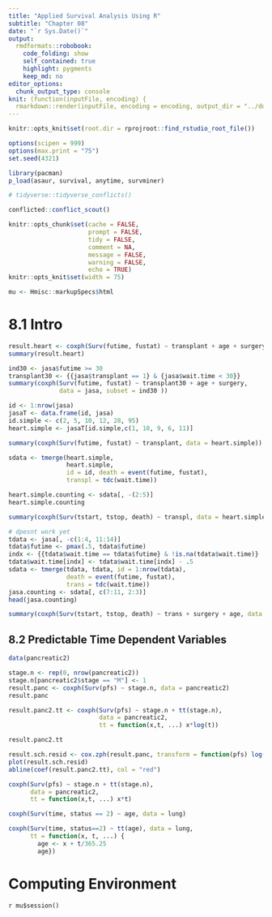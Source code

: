 ```yaml
---
title: "Applied Survival Analysis Using R"
subtitle: "Chapter 08"
date: "`r Sys.Date()`"
output:
  rmdformats::robobook:
    code_folding: show
    self_contained: true
    highlight: pygments
    keep_md: no
editor_options: 
  chunk_output_type: console
knit: (function(inputFile, encoding) {
  rmarkdown::render(inputFile, encoding = encoding, output_dir = "../docs") })
---
```


```r
knitr::opts_knit$set(root.dir = rprojroot::find_rstudio_root_file())

options(scipen = 999)
options(max.print = "75")
set.seed(4321)

library(pacman)
p_load(asaur, survival, anytime, survminer)
```

```r
# tidyverse::tidyverse_conflicts()

conflicted::conflict_scout()
```

```r
knitr::opts_chunk$set(cache = FALSE,
                      prompt = FALSE,
                      tidy = FALSE,
                      comment = NA,
                      message = FALSE,
                      warning = FALSE,
                      echo = TRUE)
knitr::opts_knit$set(width = 75)

mu <- Hmisc::markupSpecs$html
```

<!-- ----------------------------------------------------- -->

# 8.1 Intro

```r
result.heart <- coxph(Surv(futime, fustat) ~ transplant + age + surgery, data = jasa)
summary(result.heart)
```

```r
ind30 <- jasa$futime >= 30
transplant30 <- {{jasa$transplant == 1} & {jasa$wait.time < 30}}
summary(coxph(Surv(futime, fustat) ~ transplant30 + age + surgery, 
              data = jasa, subset = ind30 ))
```

```r
id <- 1:nrow(jasa)
jasaT <- data.frame(id, jasa)
id.simple <- c(2, 5, 10, 12, 28, 95)
heart.simple <- jasaT[id.simple,c(1, 10, 9, 6, 11)]

summary(coxph(Surv(futime, fustat) ~ transplant, data = heart.simple))

sdata <- tmerge(heart.simple, 
                heart.simple, 
                id = id, death = event(futime, fustat),
                transpl = tdc(wait.time))

heart.simple.counting <- sdata[, -(2:5)] 
heart.simple.counting

summary(coxph(Surv(tstart, tstop, death) ~ transpl, data = heart.simple.counting))
```


```r
# dpesnt work yet
tdata <- jasa[, -c(1:4, 11:14)]
tdata$futime <- pmax(.5, tdata$futime)
indx <- {{tdata$wait.time == tdata$futime} & !is.na(tdata$wait.time)}
tdata$wait.time[indx] <- tdata$wait.time[indx] - .5
sdata <- tmerge(tdata, tdata, id = 1:nrow(tdata),
                death = event(futime, fustat), 
                trans = tdc(wait.time))
jasa.counting <- sdata[, c(7:11, 2:3)]
head(jasa.counting)

summary(coxph(Surv(tstart, tstop, death) ~ trans + surgery + age, data = jasa.counting))
```

## 8.2 Predictable Time Dependent Variables

```r
data(pancreatic2)

stage.n <- rep(0, nrow(pancreatic2))
stage.n[pancreatic2$stage == "M"] <- 1
result.panc <- coxph(Surv(pfs) ~ stage.n, data = pancreatic2)
result.panc
```

```r
result.panc2.tt <- coxph(Surv(pfs) ~ stage.n + tt(stage.n),
                         data = pancreatic2, 
                         tt = function(x,t, ...) x*log(t))

result.panc2.tt
```

```r
result.sch.resid <- cox.zph(result.panc, transform = function(pfs) log(pfs))
plot(result.sch.resid)
abline(coef(result.panc2.tt), col = "red")
```

```r
coxph(Surv(pfs) ~ stage.n + tt(stage.n), 
      data = pancreatic2, 
      tt = function(x,t, ...) x*t)
```

```r
coxph(Surv(time, status == 2) ~ age, data = lung)

coxph(Surv(time, status==2) ~ tt(age), data = lung,
      tt = function(x, t, ...) {
        age <- x + t/365.25
        age})
```

<!-- ----------------------------------------------------- -->

# Computing Environment

`r mu$session()`